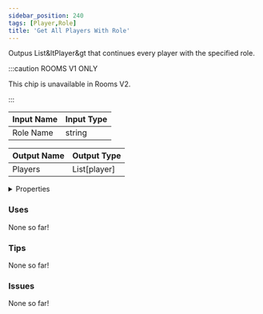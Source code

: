 ```yaml
---
sidebar_position: 240
tags: [Player,Role]
title: 'Get All Players With Role'
---
```


Outpus List&ltPlayer&gt that continues every player with the specified role.



:::caution ROOMS V1 ONLY

This chip is unavailable in Rooms V2.

:::


<EsbSvg />

| Input Name | Input Type |
|-----------|-----------|
| Role Name | string |

| Output Name | Output Type |
|-----------|-----------|
| Players | List[player] |


<details>
  <summary>Properties</summary>
  <div>
    <div>
    <table>
      <thead>
        <tr>
          <th>Is beta required?</th>
          <th>❌</th>
        </tr>
        <tr>
          <th>Is this chip a trolling risk?</th>
          <th>❌</th>
        </tr>
        <tr>
          <th>Is this chip a role assignment risk?</th>
          <th>❌</th>
        </tr>
        <tr>
          <th>Chip UUID</th>
          <th>1c0a6bd4-bcac-40a9-8bae-fceff7ff7cff</th>
        </tr>
      </thead>
    </table>
    </div>
  </div>
</details>

### Uses

None so far!

### Tips

None so far!

### Issues

None so far!